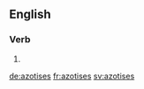 
==English==

===Verb===
{{head|en}}

# {{en-third-person singular of|azotise}}

[[de:azotises]]
[[fr:azotises]]
[[sv:azotises]]